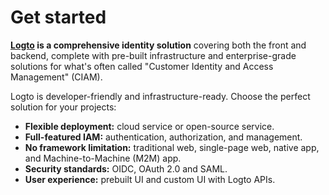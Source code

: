 # Get started

**[Logto](https://cloud.logto.io/) is a comprehensive identity solution** covering both the front and backend, complete with pre-built infrastructure and enterprise-grade solutions for what's often called "Customer Identity and Access Management" (CIAM).

Logto is developer-friendly and infrastructure-ready. Choose the perfect solution for your projects:

- **Flexible deployment:** cloud service or open-source service.
- **Full-featured IAM:** authentication, authorization, and management.
- **No framework limitation:** traditional web, single-page web, native app, and Machine-to-Machine (M2M) app.
- **Security standards:** OIDC, OAuth 2.0 and SAML.
- **User experience:** prebuilt UI and custom UI with Logto APIs.
